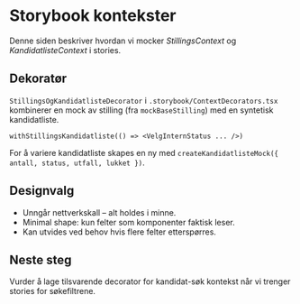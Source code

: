 
<Meta title='Docs/Storybook Contexts' />

# Storybook kontekster

Denne siden beskriver hvordan vi mocker _StillingsContext_ og _KandidatlisteContext_ i stories.

## Dekoratør

`StillingsOgKandidatlisteDecorator` i `.storybook/ContextDecorators.tsx` kombinerer en mock av stilling (fra `mockBaseStilling`) med en syntetisk kandidatliste.

```tsx
withStillingsKandidatliste(() => <VelgInternStatus ... />)
```

For å variere kandidatliste skapes en ny med `createKandidatlisteMock({ antall, status, utfall, lukket })`.

## Designvalg

- Unngår nettverkskall – alt holdes i minne.
- Minimal shape: kun felter som komponenter faktisk leser.
- Kan utvides ved behov hvis flere felter etterspørres.

## Neste steg

Vurder å lage tilsvarende decorator for kandidat-søk kontekst når vi trenger stories for søkefiltrene.
